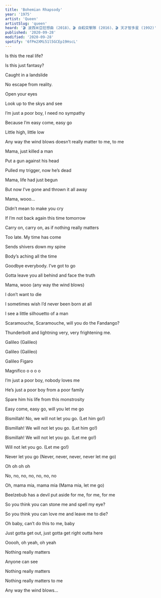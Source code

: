 ```yaml
---
title: 'Bohemian Rhapsody'
year: '1975'
artist: 'Queen'
artistSlug: 'queen'
heard: '🎬 波西米亞狂想曲 (2018)、🎬 自殺突擊隊 (2016)、🎬 天才智多星 (1992)'
published: '2020-09-28'
modified: '2020-09-28'
spotify: '6fPm2XMi51l5GCEp19HscL'
---
```


<LyricSection>

Is this the real life?

Is this just fantasy?

Caught in a landslide

No escape from reality.

</LyricSection>

<LyricSection>

Open your eyes

Look up to the skys and see

I&rsquo;m just a poor boy, I need no sympathy

Because I&rsquo;m easy come, easy go

Little high, little low

Any way the wind blows doesn&rsquo;t really matter to me, to me

</LyricSection>

<LyricSection>

Mama, just killed a man

Put a gun against his head

Pulled my trigger, now he&rsquo;s dead

Mama, life had just begun

But now I&rsquo;ve gone and thrown it all away

</LyricSection>

<LyricSection>

Mama, wooo...

Didn&rsquo;t mean to make you cry

If I&rsquo;m not back again this time tomorrow

Carry on, carry on, as if nothing really matters

</LyricSection>

<LyricSection>

Too late. My time has come

Sends shivers down my spine

Body&rsquo;s aching all the time

Goodbye everybody. I&rsquo;ve got to go

Gotta leave you all behind and face the truth

</LyricSection>

<LyricSection>

Mama, wooo (any way the wind blows)

I don&rsquo;t want to die

I sometimes wish I&rsquo;d never been born at all

</LyricSection>

<LyricSection>

I see a little silhouetto of a man

Scaramouche, Scaramouche, will you do the Fandango?

Thunderbolt and lightning very, very frightening me.

Galileo (Galileo)

Galileo (Galileo)

Galileo Figaro

Magnifico o o o o

</LyricSection>

<LyricSection>

I&rsquo;m just a poor boy, nobody loves me

He&rsquo;s just a poor boy from a poor family

Spare him his life from this monstrosity

</LyricSection>

<LyricSection>

Easy come, easy go, will you let me go

Bismillah! No, we will not let you go. (Let him go!)

Bismillah! We will not let you go. (Let him go!)

Bismillah! We will not let you go. (Let me go!)

Will not let you go. (Let me go!)

Never let you go (Never, never, never, never let me go)

Oh oh oh oh

No, no, no, no, no, no, no

Oh, mama mia, mama mia (Mama mia, let me go)

Beelzebub has a devil put aside for me, for me, for me

</LyricSection>

<LyricSection>

So you think you can stone me and spell my eye?

So you think you can love me and leave me to die?

Oh baby, can&rsquo;t do this to me, baby

Just gotta get out, just gotta get right outta here

</LyricSection>

<LyricSection>

Ooooh, oh yeah, oh yeah

</LyricSection>

<LyricSection>

Nothing really matters

Anyone can see

Nothing really matters

Nothing really matters to me

</LyricSection>

<LyricSection>

Any way the wind blows...

</LyricSection>
